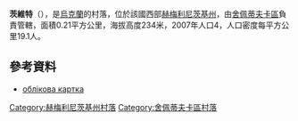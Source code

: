 {{coord|50|21|50|N|27|18|39|E|scale:100000|display=title}}

'''茨維特'''（{{lang-uk|Цвіт}}），是[[烏克蘭|烏克蘭]]的村落，位於該國西部[[赫梅利尼茨基州|赫梅利尼茨基州]]，由[[舍佩蒂夫卡區|舍佩蒂夫卡區]]負責管轄，面積0.21平方公里，海拔高度234米，2007年人口4，人口密度每平方公里19.1人。

==參考資料==
* [http://gska2.rada.gov.ua/pls/z7502/A005?rf7571=37245 облікова картка]{{dead link|date=2018年4月 |bot=InternetArchiveBot |fix-attempted=yes }}

{{DEFAULTSORT:Цвіт}}
[[Category:赫梅利尼茨基州村落|Category:赫梅利尼茨基州村落]]
[[Category:舍佩蒂夫卡區村落|Category:舍佩蒂夫卡區村落]]


{{Khmelnytskyi-geo-stub}}